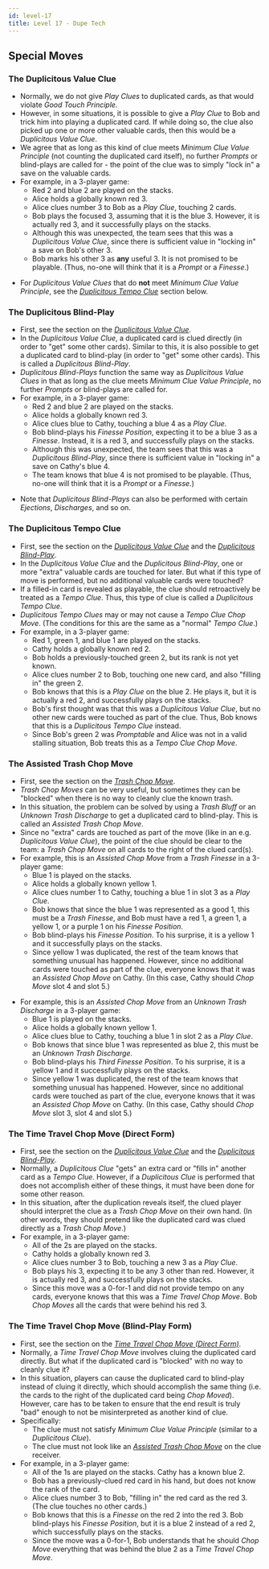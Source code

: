 ```yaml
---
id: level-17
title: Level 17 - Dupe Tech
---
```



## Special Moves

### The Duplicitous Value Clue

- Normally, we do not give _Play Clues_ to duplicated cards, as that would violate _Good Touch Principle_.
- However, in some situations, it is possible to give a _Play Clue_ to Bob and trick him into playing a duplicated card. If while doing so, the clue also picked up one or more other valuable cards, then this would be a _Duplicitous Value Clue_.
- We agree that as long as this kind of clue meets _Minimum Clue Value Principle_ (not counting the duplicated card itself), no further _Prompts_ or blind-plays are called for - the point of the clue was to simply "lock in" a save on the valuable cards.
- For example, in a 3-player game:
  - Red 2 and blue 2 are played on the stacks.
  - Alice holds a globally known red 3.
  - Alice clues number 3 to Bob as a _Play Clue_, touching 2 cards.
  - Bob plays the focused 3, assuming that it is the blue 3. However, it is actually red 3, and it successfully plays on the stacks.
  - Although this was unexpected, the team sees that this was a _Duplicitous Value Clue_, since there is sufficient value in "locking in" a save on Bob's other 3.
  - Bob marks his other 3 as **any** useful 3. It is not promised to be playable. (Thus, no-one will think that it is a _Prompt_ or a _Finesse_.)

<DuplicitousValueClue />

- For _Duplicitous Value Clues_ that do **not** meet _Minimum Clue Value Principle_, see the _[Duplicitous Tempo Clue](#the-duplicitous-tempo-clue)_ section below.

### The Duplicitous Blind-Play

- First, see the section on the _[Duplicitous Value Clue](#the-duplicitous-value-clue)_.
- In the _Duplicitous Value Clue_, a duplicated card is clued directly (in order to "get" some other cards). Similar to this, it is also possible to get a duplicated card to blind-play (in order to "get" some other cards). This is called a _Duplicitous Blind-Play_.
- _Duplicitous Blind-Plays_ function the same way as _Duplicitous Value Clues_ in that as long as the clue meets _Minimum Clue Value Principle_, no further _Prompts_ or blind-plays are called for.
- For example, in a 3-player game:
  - Red 2 and blue 2 are played on the stacks.
  - Alice holds a globally known red 3.
  - Alice clues blue to Cathy, touching a blue 4 as a _Play Clue_.
  - Bob blind-plays his _Finesse Position_, expecting it to be a blue 3 as a _Finesse_. Instead, it is a red 3, and successfully plays on the stacks.
  - Although this was unexpected, the team sees that this was a _Duplicitous Blind-Play_, since there is sufficient value in "locking in" a save on Cathy's blue 4.
  - The team knows that blue 4 is not promised to be playable. (Thus, no-one will think that it is a _Prompt_ or a _Finesse_.)

<DuplicitousBlindPlay />

- Note that _Duplicitous Blind-Plays_ can also be performed with certain _Ejections_, _Discharges_, and so on.

### The Duplicitous Tempo Clue

- First, see the section on the _[Duplicitous Value Clue](#the-duplicitous-value-clue)_ and the _[Duplicitous Blind-Play](#the-duplicitous-blind-play)_.
- In the _Duplicitous Value Clue_ and the _Duplicitous Blind-Play_, one or more "extra" valuable cards are touched for later. But what if this type of move is performed, but no additional valuable cards were touched?
- If a filled-in card is revealed as playable, the clue should retroactively be treated as a _Tempo Clue_. Thus, this type of clue is called a _Duplicitous Tempo Clue_.
- _Duplicitous Tempo Clues_ may or may not cause a _Tempo Clue Chop Move_. (The conditions for this are the same as a "normal" _Tempo Clue_.)
- For example, in a 3-player game:
  - Red 1, green 1, and blue 1 are played on the stacks.
  - Cathy holds a globally known red 2.
  - Bob holds a previously-touched green 2, but its rank is not yet known.
  - Alice clues number 2 to Bob, touching one new card, and also "filling in" the green 2.
  - Bob knows that this is a _Play Clue_ on the blue 2. He plays it, but it is actually a red 2, and successfully plays on the stacks.
  - Bob's first thought was that this was a _Duplicitous Value Clue_, but no other new cards were touched as part of the clue. Thus, Bob knows that this is a _Duplicitous Tempo Clue_ instead.
  - Since Bob's green 2 was _Promptable_ and Alice was not in a valid stalling situation, Bob treats this as a _Tempo Clue Chop Move_.

<DuplicitousTempoClue />

### The Assisted Trash Chop Move

- First, see the section on the _[Trash Chop Move](level-4.mdx#the-trash-chop-move)_.
- _Trash Chop Moves_ can be very useful, but sometimes they can be "blocked" when there is no way to cleanly clue the known trash.
- In this situation, the problem can be solved by using a _Trash Bluff_ or an _Unknown Trash Discharge_ to get a duplicated card to blind-play. This is called an _Assisted Trash Chop Move_.
- Since no "extra" cards are touched as part of the move (like in an e.g. _Duplicitous Value Clue_), the point of the clue should be clear to the team: a _Trash Chop Move_ on all cards to the right of the clued card(s).
- For example, this is an _Assisted Chop Move_ from a _Trash Finesse_ in a 3-player game:
  - Blue 1 is played on the stacks.
  - Alice holds a globally known yellow 1.
  - Alice clues number 1 to Cathy, touching a blue 1 in slot 3 as a _Play Clue_.
  - Bob knows that since the blue 1 was represented as a good 1, this must be a _Trash Finesse_, and Bob must have a red 1, a green 1, a yellow 1, or a purple 1 on his _Finesse Position_.
  - Bob blind-plays his _Finesse Position_. To his surprise, it is a yellow 1 and it successfully plays on the stacks.
  - Since yellow 1 was duplicated, the rest of the team knows that something unusual has happened. However, since no additional cards were touched as part of the clue, everyone knows that it was an _Assisted Chop Move_ on Cathy. (In this case, Cathy should _Chop Move_ slot 4 and slot 5.)

<AssistedTrashChopMoveTrashFinesse />

- For example, this is an _Assisted Chop Move_ from an _Unknown Trash Discharge_ in a 3-player game:
  - Blue 1 is played on the stacks.
  - Alice holds a globally known yellow 1.
  - Alice clues blue to Cathy, touching a blue 1 in slot 2 as a _Play Clue_.
  - Bob knows that since blue 1 was represented as blue 2, this must be an _Unknown Trash Discharge_.
  - Bob blind-plays his _Third Finesse Position_. To his surprise, it is a yellow 1 and it successfully plays on the stacks.
  - Since yellow 1 was duplicated, the rest of the team knows that something unusual has happened. However, since no additional cards were touched as part of the clue, everyone knows that it was an _Assisted Chop Move_ on Cathy. (In this case, Cathy should _Chop Move_ slot 3, slot 4 and slot 5.)

<AssistedTrashChopMoveUTD />

### The Time Travel Chop Move (Direct Form)

- First, see the section on the _[Duplicitous Value Clue](#the-duplicitous-value-clue)_ and the _[Duplicitous Blind-Play](#the-duplicitous-blind-play)_.
- Normally, a _Duplicitous Clue_ "gets" an extra card or "fills in" another card as a _Tempo Clue_. However, if a _Duplicitous Clue_ is performed that does not accomplish either of these things, it must have been done for some other reason.
- In this situation, after the duplication reveals itself, the clued player should interpret the clue as a _Trash Chop Move_ on their own hand. (In other words, they should pretend like the duplicated card was clued directly as a _Trash Chop Move_.)
- For example, in a 3-player game:
  - All of the 2s are played on the stacks.
  - Cathy holds a globally known red 3.
  - Alice clues number 3 to Bob, touching a new 3 as a _Play Clue_.
  - Bob plays his 3, expecting it to be any 3 other than red. However, it is actually red 3, and successfully plays on the stacks.
  - Since this move was a 0-for-1 and did not provide tempo on any cards, everyone knows that this was a _Time Travel Chop Move_. Bob _Chop Moves_ all the cards that were behind his red 3.

<TimeTravelChopMoveDirect />

### The Time Travel Chop Move (Blind-Play Form)

- First, see the section on the _[Time Travel Chop Move (Direct Form)](#the-time-travel-chop-move-direct-form)_.
- Normally, a _Time Travel Chop Move_ involves cluing the duplicated card directly. But what if the duplicated card is "blocked" with no way to cleanly clue it?
- In this situation, players can cause the duplicated card to blind-play instead of cluing it directly, which should accomplish the same thing (i.e. the cards to the right of the duplicated card being _Chop Moved_). However, care has to be taken to ensure that the end result is truly "bad" enough to not be misinterpreted as another kind of clue.
- Specifically:
  - The clue must not satisfy _Minimum Clue Value Principle_ (similar to a _Duplicitous Clue_).
  - The clue must not look like an _[Assisted Trash Chop Move](#the-assisted-trash-chop-move)_ on the clue receiver.
- For example, in a 3-player game:
  - All of the 1s are played on the stacks. Cathy has a known blue 2.
  - Bob has a previously-clued red card in his hand, but does not know the rank of the card.
  - Alice clues number 3 to Bob, "filling in" the red card as the red 3. (The clue touches no other cards.)
  - Bob knows that this is a _Finesse_ on the red 2 into the red 3. Bob blind-plays his _Finesse Position_, but it is a blue 2 instead of a red 2, which successfully plays on the stacks.
  - Since the move was a 0-for-1, Bob understands that he should _Chop Move_ everything that was behind the blue 2 as a _Time Travel Chop Move_.

<TimeTravelChopMoveBlind />
